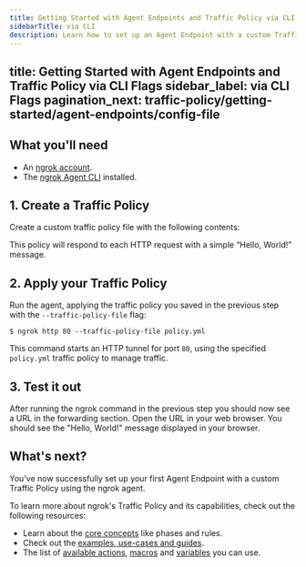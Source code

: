 ```yaml
---
title: Getting Started with Agent Endpoints and Traffic Policy via CLI Flags
sidebarTitle: via CLI
description: Learn how to set up an Agent Endpoint with a custom Traffic Policy using the ngrok agent CLI.
---
```


title: Getting Started with Agent Endpoints and Traffic Policy via CLI Flags
sidebar_label: via CLI Flags
pagination_next: traffic-policy/getting-started/agent-endpoints/config-file
---


## What you'll need

- An [ngrok account](https://dashboard.ngrok.com/).
- The [ngrok Agent CLI](https://ngrok.com/download) installed.

## 1. Create a Traffic Policy

Create a custom traffic policy file with the following contents:

<GettingStarted />

This policy will respond to each HTTP request with a simple “Hello, World!” message.

## 2. Apply your Traffic Policy

Run the agent, applying the traffic policy you saved in the previous step with the `--traffic-policy-file` flag:

```
$ ngrok http 80 --traffic-policy-file policy.yml
```

This command starts an HTTP tunnel for port `80`, using the specified `policy.yml` traffic policy to manage traffic.

## 3. Test it out

After running the ngrok command in the previous step you should now see a URL in the forwarding section. Open the URL
in your web browser. You should see the "Hello, World!" message displayed in your browser.

## What's next?

You've now successfully set up your first Agent Endpoint with a custom Traffic Policy using the ngrok agent.

To learn more about ngrok's Traffic Policy and its capabilities, check out the following resources:

- Learn about the [core concepts](/traffic-policy/concepts/) like phases and rules.
- Check out the [examples, use-cases and guides](/traffic-policy/examples/a-b-tests/).
- The list of [available actions](/traffic-policy/actions/), [macros](/traffic-policy/macros/) and [variables](/traffic-policy/variables/) you can use.
